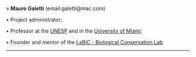 » **Mauro Galetti** (email:galetti@mac.com)

• Project administrator;

• Professor at the [UNESP](https://unesp.br/portaldocentes/docentes/157124?lang=pt_BR) and in the [University of Miami](https://people.miami.edu/profile/mxr2210@miami.edu);

• Founder and mentor of the [LaBiC - Biological Conservation Lab](https://ib.rc.unesp.br/#!/departamentos/ecologia/labic/home/)

_____________________________________________________________________________________________________

